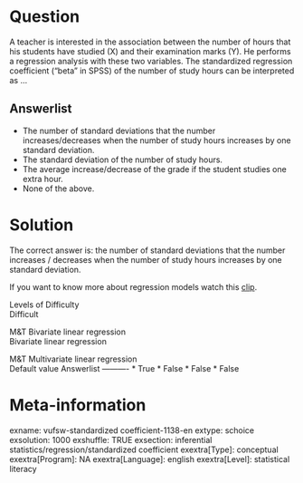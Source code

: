 Question
========
A teacher is interested in the association between the number of hours
that his students have studied (X) and their examination marks (Y). He
performs a regression analysis with these two variables. The
standardized regression coefficient ("beta" in SPSS) of the number of
study hours can be interpreted as ...

Answerlist
----------
* The number of standard deviations that the number increases/decreases
  when the number of study hours increases by one standard deviation.
* The standard deviation of the number of study hours.
* The average increase/decrease of the grade if the student studies one
  extra hour.
* None of the above.

Solution
========





The correct answer is: the number of standard deviations that the number
increases / decreases when the number of study hours increases by one
standard deviation.  
  
  
If you want to know more about regression models watch this
[clip](https://www.youtube.com/watch?v=2WTHx7Sr_1g&list=PLyLpEs0x9BnnDik99xLBH1yxkUCL4E7jk&index=1).





Levels of Difficulty  
Difficult

M&T Bivariate linear regression  
Bivariate linear regression

M&T Multivariate linear regression  
Default value
Answerlist
----------
* True
* False
* False
* False

Meta-information
================
exname: vufsw-standardized coefficient-1138-en
extype: schoice
exsolution: 1000
exshuffle: TRUE
exsection: inferential statistics/regression/standardized coefficient
exextra[Type]: conceptual
exextra[Program]: NA
exextra[Language]: english
exextra[Level]: statistical literacy

